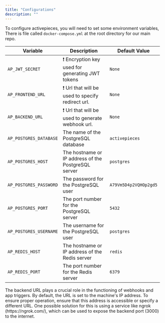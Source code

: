 ```yaml
---
title: "Configurations"
description: ""
---
```


To configure activepieces, you will need to set some environment variables, There is file called `docker-compose.yml` at the root directory for our main repo.


| Variable                     | Description                                                                                                 | Default Value    |
| ---------------------------- | ----------------------------------------------------------------------------------------------------------- | ---------------- |
| `AP_JWT_SECRET`              | ❗️ Encryption key used for generating JWT tokens                                                            | `None`           |
| `AP_FRONTEND_URL`            | ❗️ Url that will be used to specify redirect url.                                                           | `None`           |
| `AP_BACKEND_URL`             | ❗️ Url that will be used to generate webhook url.                                                           | `None`           |
| `AP_POSTGRES_DATABASE`       | The name of the PostgreSQL database                                                                         | `activepieces`   |
| `AP_POSTGRES_HOST`           | The hostname or IP address of the PostgreSQL server                                                         | `postgres`       |
| `AP_POSTGRES_PASSWORD`       | The password for the PostgreSQL user                                                                        | `A79Vm5D4p2VQHOp2gd5` |
| `AP_POSTGRES_PORT`           | The port number for the PostgreSQL server                                                                   | `5432`           |
| `AP_POSTGRES_USERNAME`       | The username for the PostgreSQL user                                                                        | `postgres`       |
| `AP_REDIS_HOST`              | The hostname or IP address of the Redis server                                                              | `redis`          |
| `AP_REDIS_PORT`              | The port number for the Redis server                                                                        | `6379`           |

<Warning>
The backend URL plays a crucial role in the functioning of webhooks and app triggers. By default, the URL is set to the machine's IP address. To ensure proper operation, ensure that this address is accessible or specify a different URL. One possible solution for this is using a service like ngrok (https://ngrok.com/), which can be used to expose the backend port (3000) to the internet.
</Warning>
